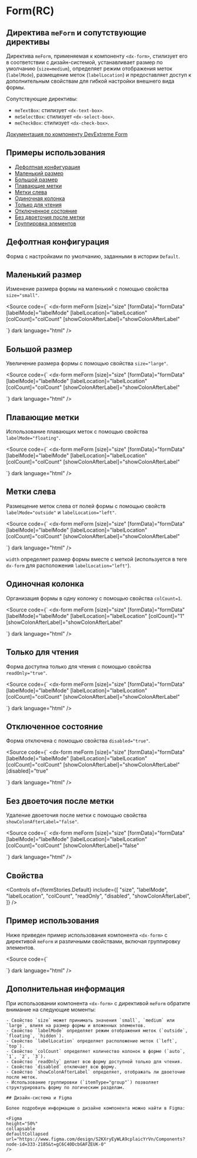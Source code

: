 
<Meta
  title="Components/Form(RC)"
  component={formStories.Default}
  of={formStories}
/>

# Form(RC)

## Директива `meForm` и сопутствующие директивы

Директива `meForm`, применяемая к компоненту `<dx-form>`, стилизует его в соответствии с дизайн-системой, устанавливает размер по умолчанию (`size=medium`), определяет режим отображения меток (`labelMode`), размещение меток (`labelLocation`) и предоставляет доступ к дополнительным свойствам для гибкой настройки внешнего вида формы.

Сопутствующие директивы:
- `meTextBox`: стилизует `<dx-text-box>`.
- `meSelectBox`: стилизует `<dx-select-box>`.
- `meCheckBox`: стилизует `<dx-check-box>`.

[Документация по компоненту DevExtreme Form](https://js.devexpress.com/Angular/Documentation/ApiReference/UI_Components/dxForm/)

<Story of={formStories.Default} />

<Controls of={formStories.Default} />

<Source of={formStories.Default} dark language="html" />

## Примеры использования

- [Дефолтная конфигурация](#дефолтная-конфигурация)
- [Маленький размер](#маленький-размер)
- [Большой размер](#большой-размер)
- [Плавающие метки](#плавающие-метки)
- [Метки слева](#метки-слева)
- [Одиночная колонка](#одиночная-колонка)
- [Только для чтения](#только-для-чтения)
- [Отключенное состояние](#отключенное-состояние)
- [Без двоеточия после метки](#без-двоеточия-после-метки)
- [Группировка элементов](#группировка-элементов)

## Дефолтная конфигурация

Форма с настройками по умолчанию, заданными в истории `Default`.

<Story of={formStories.Default} />

<Source of={formStories.Default} dark language="html" />

## Маленький размер

Изменение размера формы на маленький с помощью свойства `size="small"`.

<Story of={formStories.SmallSize} />

<Source
  code={`
<dx-form
  meForm
  [size]="size"
  [formData]="formData"
  [labelMode]="labelMode"
  [labelLocation]="labelLocation"
  [colCount]="colCount"
  [showColonAfterLabel]="showColonAfterLabel"
>
  <!-- Поля формы -->
</dx-form>
`}
  dark
  language="html"
/>

## Большой размер

Увеличение размера формы с помощью свойства `size="large"`.

<Story of={formStories.LargeSize} />

<Source
  code={`
<dx-form
  meForm
  [size]="size"
  [formData]="formData"
  [labelMode]="labelMode"
  [labelLocation]="labelLocation"
  [colCount]="colCount"
  [showColonAfterLabel]="showColonAfterLabel"
>
  <!-- Поля формы -->
</dx-form>
`}
  dark
  language="html"
/>

## Плавающие метки

Использование плавающих меток с помощью свойства `labelMode="floating"`.

<Story of={formStories.FloatingLabels} />

<Source
  code={`
<dx-form
  meForm
  [size]="size"
  [formData]="formData"
  [labelMode]="labelMode"
  [labelLocation]="labelLocation"
  [colCount]="colCount"
  [showColonAfterLabel]="showColonAfterLabel"
>
  <!-- Поля формы -->
</dx-form>
`}
  dark
  language="html"
/>

## Метки слева

Размещение меток слева от полей формы с помощью свойств `labelMode="outside"` и `labelLocation="left"`.

<Story of={formStories.LeftLabels} />

<Source
  code={`
<dx-form
  meForm
  [size]="size"
  [formData]="formData"
  [labelMode]="labelMode"
  [labelLocation]="labelLocation"
  [colCount]="colCount"
  [showColonAfterLabel]="showColonAfterLabel"
>
  <!-- Поля формы -->
</dx-form>
`}
  dark
  language="html"
/>

`width` определяет размер формы вместе с меткой (используется в теге `dx-form` для расположения `labelLocation="left"`).

## Одиночная колонка

Организация формы в одну колонку с помощью свойства `colCount=1`.

<Story of={formStories.SingleColumn} />

<Source
  code={`
<dx-form
  meForm
  [size]="size"
  [formData]="formData"
  [labelMode]="labelMode"
  [labelLocation]="labelLocation"
  [colCount]="1"
  [showColonAfterLabel]="showColonAfterLabel"
>
  <!-- Поля формы -->
</dx-form>
`}
  dark
  language="html"
/>

## Только для чтения

Форма доступна только для чтения с помощью свойства `readOnly="true"`.

<Story of={formStories.ReadOnly} />

<Source
  code={`
<dx-form
  meForm
  [size]="size"
  [formData]="formData"
  [labelMode]="labelMode"
  [labelLocation]="labelLocation"
  [colCount]="colCount"
  [showColonAfterLabel]="showColonAfterLabel"
>
  <!-- Поля формы -->
</dx-form>
`}
  dark
  language="html"
/>

## Отключенное состояние

Форма отключена с помощью свойства `disabled="true"`.

<Story of={formStories.Disabled} />

<Source
  code={`
<dx-form
  meForm
  [size]="size"
  [formData]="formData"
  [labelMode]="labelMode"
  [labelLocation]="labelLocation"
  [colCount]="colCount"
  [showColonAfterLabel]="showColonAfterLabel"
  [disabled]="true"
>
  <!-- Поля формы -->
</dx-form>
`}
  dark
  language="html"
/>

## Без двоеточия после метки

Удаление двоеточия после метки с помощью свойства `showColonAfterLabel="false"`.

<Story of={formStories.WithoutColon} />

<Source
  code={`
<dx-form
  meForm
  [size]="size"
  [formData]="formData"
  [labelMode]="labelMode"
  [labelLocation]="labelLocation"
  [colCount]="colCount"
  [showColonAfterLabel]="false"
>
  <!-- Поля формы -->
</dx-form>
`}
  dark
  language="html"
/>

## Свойства

<Controls
  of={formStories.Default}
  include={[
    "size",
    "labelMode",
    "labelLocation",
    "colCount",
    "readOnly",
    "disabled",
    "showColonAfterLabel",
  ]}
/>

## Пример использования

Ниже приведен пример использования компонента `<dx-form>` с директивой `meForm` и различными свойствами, включая группировку элементов.

  <Source
    code={`
<template>
  <dx-form
    meForm
    [size]="size"
    [formData]="formData"
    [labelMode]="labelMode"
    [labelLocation]="labelLocation"
    [colCount]="colCount"
    [showColonAfterLabel]="showColonAfterLabel"
  >
    <dxi-item itemType="group" caption="Personal Information">
      <dxi-item dataField="firstName">
        <dxo-label text="First Name"></dxo-label>
        <div *dxTemplate>
          <dx-text-box meTextBox [(value)]="formData.firstName" [size]="size" [readOnly]="readOnly" [disabled]="disabled"></dx-text-box>
        </div>
      </dxi-item>
      <dxi-item dataField="lastName">
        <dxo-label text="Last Name"></dxo-label>
        <div *dxTemplate>
          <dx-text-box meTextBox [(value)]="formData.lastName" [size]="size" [readOnly]="readOnly" [disabled]="disabled"></dx-text-box>
        </div>
      </dxi-item>
      <dxi-item dataField="email">
        <dxo-label text="Email"></dxo-label>
        <div *dxTemplate>
          <dx-text-box meTextBox [(value)]="formData.email" [size]="size" [readOnly]="readOnly" [disabled]="disabled"></dx-text-box>
        </div>
      </dxi-item>
      <dxi-item dataField="phone">
        <dxo-label text="Phone"></dxo-label>
        <div *dxTemplate>
          <dx-text-box meTextBox [(value)]="formData.phone" [size]="size" [readOnly]="readOnly" [disabled]="disabled"></dx-text-box>
        </div>
      </dxi-item>
      <dxi-item dataField="gender">
        <dxo-label text="Gender"></dxo-label>
        <div *dxTemplate>
          <dx-select-box meSelectBox [(value)]="formData.gender" [items]="genderOptions" [size]="size" [readOnly]="readOnly" [disabled]="disabled"></dx-select-box>
        </div>
      </dxi-item>
      <dxi-item dataField="birthDate">
        <dxo-label text="Birth Date"></dxo-label>
        <div *dxTemplate>
          <dx-date-box meDateBox [(value)]="formData.birthDate" [size]="size" [readOnly]="readOnly" [disabled]="disabled"></dx-date-box>
        </div>
      </dxi-item>
    </dxi-item>
    <dxi-item itemType="group" caption="Additional Information">
      <dxi-item dataField="occupation">
        <dxo-label text="Occupation"></dxo-label>
        <div *dxTemplate>
          <dx-text-box meTextBox [(value)]="formData.occupation" [size]="size" [readOnly]="readOnly" [disabled]="disabled"></dx-text-box>
        </div>
      </dxi-item>
      <dxi-item dataField="isSubscribed">
        <div *dxTemplate>
          <dx-check-box meCheckBox [(value)]="formData.isSubscribed" text="Subscribe to newsletter" [size]="size" [readOnly]="readOnly" [disabled]="disabled"></dx-check-box>
        </div>
      </dxi-item>
      <dxi-item dataField="country">
        <dxo-label text="Country"></dxo-label>
        <div *dxTemplate>
          <dx-select-box meSelectBox [(value)]="formData.country" [items]="countryOptions" [size]="size" [readOnly]="readOnly" [disabled]="disabled"></dx-select-box>
        </div>
      </dxi-item>
    </dxi-item>
  </dx-form>
</template>

  <script>
    data() {
      return {
        formData: {
          firstName: 'John',
          lastName: 'Doe',
          email: 'john.doe@example.com',
          phone: '+1 (555) 123-4567',
          gender: 'male',
          birthDate: new Date(1990, 0, 1),
          occupation: '',
          isSubscribed: false,
          country: 'USA',
        },
        genderOptions: ['male', 'female', 'other'],
        countryOptions: ['USA', 'Canada', 'UK', 'Australia', 'Germany'],
        size: 'medium',
        labelMode: 'floating',
        labelLocation: 'top',
        colCount: 2,
        readOnly: false,
        disabled: false,
        showColonAfterLabel: true,
      };
    },
  };
  </script>
`}
  dark
  language="html"
/>

## Дополнительная информация

При использовании компонента `<dx-form>` с директивой `meForm` обратите внимание на следующие моменты:

    - Свойство `size` может принимать значения `small`, `medium` или `large`, влияя на размер формы и вложенных элементов.
    - Свойство `labelMode` определяет режим отображения меток (`outside`, `floating`, `hidden`).
    - Свойство `labelLocation` определяет расположение меток (`left`, `top`).
    - Свойство `colCount` определяет количество колонок в форме (`auto`, `1`, `2`, `3`).
    - Свойство `readOnly` делает всю форму доступной только для чтения.
    - Свойство `disabled` отключает всю форму.
    - Свойство `showColonAfterLabel` определяет, отображать ли двоеточие после меток.
    - Использование группировки (`itemType="group"`) позволяет структурировать форму по логическим разделам.

    ## Дизайн-система и Figma

    Более подробную информацию о дизайне компонента можно найти в Figma:

    <Figma
    height="50%"
    collapsable
    defaultCollapsed
    url="https://www.figma.com/design/S2KXryEyWLA9cplaicYrVn/Components?node-id=333-2185&t=gC6C40DcbGAFZEUK-0"
    />
